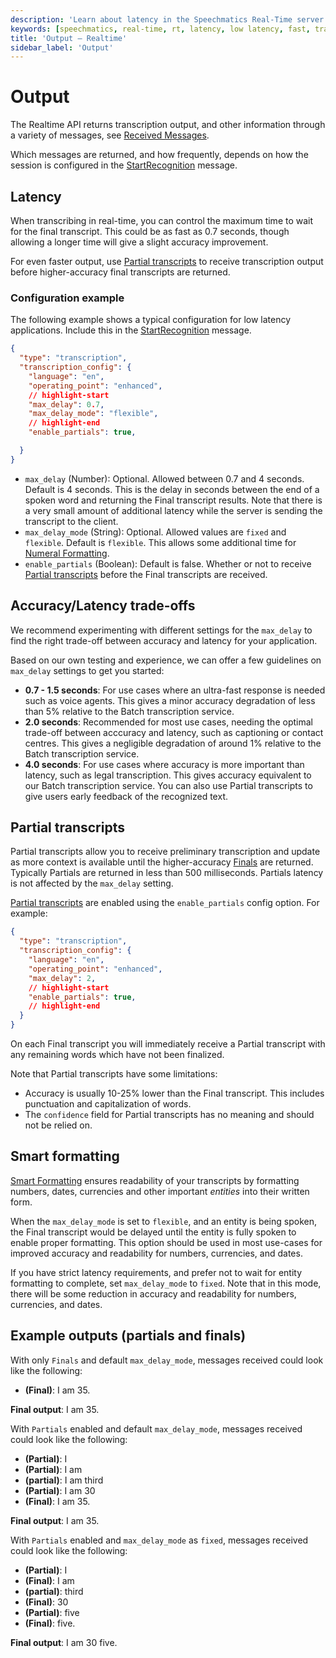 ```yaml
---
description: 'Learn about latency in the Speechmatics Real-Time server'
keywords: [speechmatics, real-time, rt, latency, low latency, fast, transcription, speech recognition, asr]
title: 'Output – Realtime'
sidebar_label: 'Output'
---
```


# Output

The Realtime API returns transcription output, and other information through a variety of messages, see [Received Messages](/api-ref/realtime-transcription-websocket#received-messages).

Which messages are returned, and how frequently, depends on how the session is configured in the [StartRecognition](/api-ref/realtime-transcription-websocket#startrecognition) message.

## Latency

When transcribing in real-time, you can control the maximum time to wait for the final transcript. This could be as fast as 0.7 seconds, though allowing a longer time will give a slight accuracy improvement. 

For even faster output, use [Partial transcripts](#partial-transcripts) to receive transcription output before higher-accuracy final transcripts are returned.

### Configuration example
The following example shows a typical configuration for low latency applications. Include this in the [StartRecognition](/api-ref/realtime-transcription-websocket#startrecognition) message.

```json
{
  "type": "transcription",
  "transcription_config": {
    "language": "en",
    "operating_point": "enhanced",
    // highlight-start
    "max_delay": 0.7,
    "max_delay_mode": "flexible",
    // highlight-end
    "enable_partials": true,

  }
}
```

- `max_delay` (Number): Optional. Allowed between 0.7 and 4 seconds. Default is 4 seconds. This is the delay in seconds between the end of a spoken word and returning the Final transcript results. Note that there is a very small amount of additional latency while the server is sending the transcript to the client.
- `max_delay_mode` (String): Optional. Allowed values are `fixed` and `flexible`. Default is `flexible`. This allows some additional time for [Numeral Formatting](#smart-formatting).
- `enable_partials` (Boolean): Default is false. Whether or not to receive [Partial transcripts](#partial-transcripts) before the Final transcripts are received.

## Accuracy/Latency trade-offs

We recommend experimenting with different settings for the `max_delay` to find the right trade-off between accuracy and latency for your application. 

Based on our own testing and experience, we can offer a few guidelines on `max_delay` settings to get you started:

- **0.7 - 1.5 seconds**: For use cases where an ultra-fast response is needed such as voice agents. This gives a minor accuracy degradation of less than 5% relative to the Batch transcription service.
- **2.0 seconds**: Recommended for most use cases, needing the optimal trade-off between acccuracy and latency, such as captioning or contact centres. This gives a negligible degradation of around 1% relative to the Batch transcription service. 
- **4.0 seconds**: For use cases where accuracy is more important than latency, such as legal transcription. This gives accuracy equivalent to our Batch transcription service. You can also use Partial transcripts to give users early feedback of the recognized text.

## Partial transcripts

Partial transcripts allow you to receive preliminary transcription and update as more context is available until the higher-accuracy [Finals](/api-ref/realtime-transcription-websocket#addtranscript) are returned. Typically Partials are returned in less than 500 milliseconds. Partials latency is not affected by the `max_delay` setting. 

[Partial transcripts](/api-ref/realtime-transcription-websocket.mdx#addpartialtranscript) are enabled using the `enable_partials` config option. For example:

```json
{
  "type": "transcription",
  "transcription_config": {
    "language": "en",
    "operating_point": "enhanced",
    "max_delay": 2,
    // highlight-start
    "enable_partials": true,
    // highlight-end
  }
}
```

On each Final transcript you will immediately receive a Partial transcript with any remaining words which have not been finalized.

Note that Partial transcripts have some limitations:
- Accuracy is usually 10-25% lower than the Final transcript. This includes punctuation and capitalization of words.
- The `confidence` field for Partial transcripts has no meaning and should not be relied on.

## Smart formatting

[Smart Formatting](/speech-to-text/formatting#smart-formatting) ensures readability of your transcripts by formatting numbers, dates, currencies and other important _entities_ into their written form.

When the `max_delay_mode` is set to `flexible`, and an entity is being spoken, the Final transcript would be delayed until the entity is fully spoken to enable proper formatting. This option should be used in most use-cases for improved accuracy and readability for numbers, currencies, and dates. 

If you have strict latency requirements, and prefer not to wait for entity formatting to complete, set `max_delay_mode` to `fixed`. Note that in this mode, there will be some reduction in accuracy and readability for numbers, currencies, and dates.

## Example outputs (partials and finals)
With only `Finals` and default `max_delay_mode`, messages received could look like the following:

- **(Final)**: I am 35.

**Final output**: I am 35.

With `Partials` enabled and default `max_delay_mode`, messages received could look like the following:

- **(Partial)**: I
- **(Partial)**: I am
- **(partial)**: I am third
- **(Partial)**: I am 30
- **(Final)**: I am 35.

**Final output**: I am 35.

With `Partials` enabled and `max_delay_mode` as `fixed`, messages received could look like the following:

- **(Partial)**: I
- **(Final)**: I am
- **(partial)**: third
- **(Final)**: 30
- **(Partial)**: five
- **(Final)**: five.

**Final output**: I am 30 five.